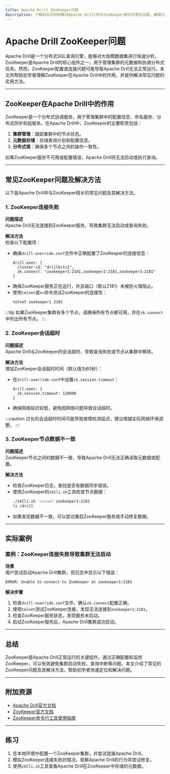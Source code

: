 ```yaml
---
title: Apache Drill ZooKeeper问题
description: 了解如何识别和解决Apache Drill中与ZooKeeper相关的常见问题，确保分布式查询引擎的稳定运行。
---
```


# Apache Drill ZooKeeper问题

Apache Drill是一个分布式SQL查询引擎，能够对大规模数据集进行快速分析。ZooKeeper是Apache Drill的核心组件之一，用于管理集群的元数据和协调分布式任务。然而，ZooKeeper配置或连接问题可能导致Apache Drill无法正常运行。本文将帮助初学者理解ZooKeeper在Apache Drill中的作用，并提供解决常见问题的实用方法。

---

## ZooKeeper在Apache Drill中的作用

ZooKeeper是一个分布式协调服务，用于管理集群中的配置信息、命名服务、分布式同步和组服务。在Apache Drill中，ZooKeeper的主要职责包括：

1. **集群管理**：跟踪集群中的节点状态。
2. **元数据存储**：存储查询计划和配置信息。
3. **分布式锁**：确保多个节点之间的操作一致性。

如果ZooKeeper服务不可用或配置错误，Apache Drill将无法启动或执行查询。

---

## 常见ZooKeeper问题及解决方法

以下是Apache Drill中与ZooKeeper相关的常见问题及其解决方法。

### 1. ZooKeeper连接失败

**问题描述**  
Apache Drill无法连接到ZooKeeper服务，导致集群无法启动或查询失败。

**解决方法**  
检查以下配置项：

- 确保`drill-override.conf`文件中正确配置了ZooKeeper的连接信息：
  ```plaintext
  drill.exec: {
    cluster-id: "drillbits1",
    zk.connect: "zookeeper1:2181,zookeeper2:2181,zookeeper3:2181"
  }
  ```
- 确保ZooKeeper服务正在运行，并且端口（默认2181）未被防火墙阻止。
- 使用`telnet`或`nc`命令测试ZooKeeper的连接性：
  ```bash
  telnet zookeeper1 2181
  ```

:::tip
如果ZooKeeper集群有多个节点，请确保所有节点都可用，并在`zk.connect`中列出所有节点。
:::

### 2. ZooKeeper会话超时

**问题描述**  
Apache Drill与ZooKeeper的会话超时，导致查询失败或节点从集群中移除。

**解决方法**  
增加ZooKeeper会话超时时间（默认值为60秒）：

- 在`drill-override.conf`中设置`zk.session.timeout`：
  ```plaintext
  drill.exec: {
    zk.session.timeout: 120000
  }
  ```
- 确保网络延迟较低，避免因网络问题导致会话超时。

:::caution
过长的会话超时时间可能导致故障检测延迟，建议根据实际网络环境调整。
:::

### 3. ZooKeeper节点数据不一致

**问题描述**  
ZooKeeper节点之间的数据不一致，导致Apache Drill无法正确读取元数据或配置。

**解决方法**  
- 检查ZooKeeper日志，查找是否有数据同步错误。
- 使用ZooKeeper的`zkCli.sh`工具检查节点数据：
  ```bash
  ./zkCli.sh -server zookeeper1:2181
  ls /drill
  ```
- 如果发现数据不一致，可以尝试重启ZooKeeper服务或手动修复数据。

---

## 实际案例

### 案例：ZooKeeper连接失败导致集群无法启动

**场景**  
用户尝试启动Apache Drill集群，但日志中显示以下错误：
```plaintext
ERROR: Unable to connect to ZooKeeper at zookeeper1:2181
```

**解决步骤**  
1. 检查`drill-override.conf`文件，确认`zk.connect`配置正确。
2. 使用`telnet`测试ZooKeeper连接，发现无法连接到`zookeeper1:2181`。
3. 检查ZooKeeper服务状态，发现服务未启动。
4. 启动ZooKeeper服务后，Apache Drill集群成功启动。

---

## 总结

ZooKeeper是Apache Drill正常运行的关键组件。通过正确配置和监控ZooKeeper，可以有效避免集群启动失败、查询中断等问题。本文介绍了常见的ZooKeeper问题及其解决方法，帮助初学者快速定位和解决问题。

---

## 附加资源

- [Apache Drill官方文档](https://drill.apache.org/docs/)
- [ZooKeeper官方文档](https://zookeeper.apache.org/doc/current/)
- [ZooKeeper命令行工具使用指南](https://zookeeper.apache.org/doc/current/zookeeperCLI.html)

---

## 练习

1. 在本地环境中配置一个ZooKeeper集群，并尝试连接Apache Drill。
2. 模拟ZooKeeper连接失败的情况，观察Apache Drill的行为并尝试修复。
3. 使用`zkCli.sh`工具查看Apache Drill在ZooKeeper中存储的元数据。